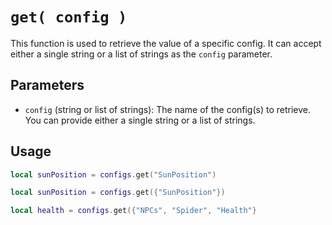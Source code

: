 # `get( config )`

This function is used to retrieve the value of a specific config. It can accept either a single string or a list of strings as the `config` parameter.


## Parameters

- `config` (string or list of strings): The name of the config(s) to retrieve. You can provide either a single string or a list of strings.


## Usage
```lua
local sunPosition = configs.get("SunPosition")
```

```lua 
local sunPosition = configs.get({"SunPosition"})
```

```lua 
local health = configs.get({"NPCs", "Spider", "Health"}
```
